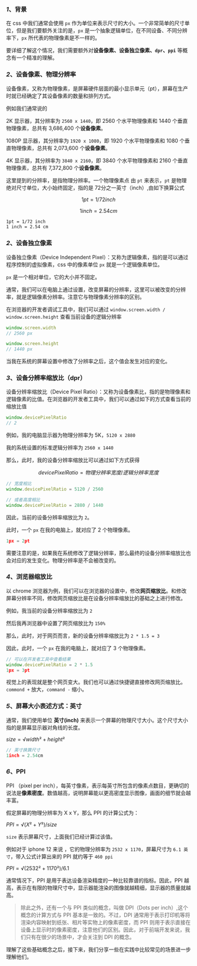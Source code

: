 
### *1*、背景

在 css 中我们通常会使用 `px` 作为单位来表示尺寸的大小。一个非常简单的尺寸单位，但是我们要额外关注的是，`px` 是一个抽象逻辑单位，在不同设备、不同分辨率下，`px` 所代表的物理像素是不一样的。

要详细了解这个情况，我们需要额外对**设备像素、设备独立像素、`dpr`、`ppi`** 等概念有一个精准的理解。

### *2*、设备像素、物理分辨率

设备像素，又称为物理像素，是屏幕硬件层面的最小显示单元（pt），屏幕在生产时就已经确定了其设备像素的数量和排列方式。

例如我们通常说的 

2K 显示器，其分辨率为 `2560 x 1440`，即 2560 个水平物理像素和 1440 个垂直物理像素，总共有 3,686,400 个**设备像素**。

1080P 显示器，其分辨率为 `1920 x 1080`，即 1920 个水平物理像素和 1080 个垂直物理像素，总共有 2,073,600 个**设备像素**。

4K 显示器，其分辨率为 `3840 x 2160`，即 3840 个水平物理像素和 2160 个垂直物理像素，总共有 7,372,800 个**设备像素**。

这里提到的分辨率，是指物理分辨率。一个物理像素点 由 `pt` 来表示，`pt` 是物理绝对尺寸单位，大小始终固定，指的是 72分之一英寸（inch）,由如下换算公式

$$1pt = 1/72 inch$$

$$1 inch = 2.54 cm$$

```bash
1pt = 1/72 inch
1 inch = 2.54 cm
```

### *2*、设备独立像素

设备独立像素（Device Independent Pixel）：又称为逻辑像素，指的是可以通过程序控制的虚拟像素，css 中的像素单位 `px` 就是一个逻辑像素单位。

`px` 是一个相对单位，它的大小并不固定。

通常，我们可以在电脑上通过设置，改变屏幕的分辨率，这里可以被改变的分辨率，就是逻辑像素分辨率。注意它与物理像素分辨率的区别。


在浏览器的开发者调试工具中，我们可以通过 `window.screen.width / window.screen.height` 查看当前设备的逻辑分辨率

```ts
window.screen.width
// 2560 px

window.screen.height
// 1440 px
```

当我在系统的屏幕设置中修改了分辨率之后，这个值会发生对应的变化。

### *3*、设备分辨率缩放比（dpr）

设备分辨率缩放比（Device Pixel Ratio）：又称为设备像素比，指的是物理像素和逻辑像素的比值。在浏览器的开发者工具中，我们可以通过如下的方式查看当前的缩放比值

```ts
window.devicePixelRatio
// 2
```

例如，我的电脑显示器为物理分辨率为 5K，`5120 x 2880`

我的系统设置的标准逻辑分辨率为 `2560 x 1440`

那么，此时，我的设备分辨率缩放比可以通过如下方式获得

$$devicePixelRatio = 物理分辨率宽度 / 逻辑分辨率宽度$$

```ts
// 宽度相比
window.devicePixelRatio = 5120 / 2560

// 或者高度相比
window.devicePixelRatio = 2880 / 1440
```

因此，当前的设备分辨率缩放比为 `2`。

此时，一个 `px` 在我的电脑上，就对应了 2 个物理像素。

```ts
1px = 2pt
```

需要注意的是，如果我在系统修改了逻辑分辨率，那么最终的设备分辨率缩放比也会对应的发生变化。物理分辨率是不会被改变的。


### *4*、浏览器缩放比

以 chrome 浏览器为例，我们可以在浏览器的设置中，修改**网页缩放比**。和修改屏幕分辨率不同，修改网页缩放比是在设备分辨率缩放比的基础之上进行修改。

例如，我当前的设备分辨率缩放比为 `2`

然后我再浏览器中设置了网页缩放比为 `150%`

那么，此时，对于网页而言，新的设备分辨率缩放比为 `2 * 1.5 = 3`

因此，此时，一个 `px` 在我的电脑上，就对应了 3 个物理像素。

```ts
// 可以在开发者工具中查看结果
window.devicePixelRatio = 2 * 1.5
1px = 3pt
```

视觉上的表现就是整个网页变大。我们也可以通过快捷键直接修改网页缩放比。`commond +` 放大，`command -` 缩小。


### *5*、屏幕大小表述方式：英寸

<Demo01 />

通常，我们使用单位 **英寸(inch)** 来表示一个屏幕的物理尺寸大小。这个尺寸大小指的是屏幕显示器对角线的长度。

$size = √width² + height²$

```ts
// 英寸换算尺寸
1inch = 2.54cm
```

### *6*、PPI

PPI （pixel per inch），每英寸像素，表示每英寸所包含的像素点数目，更确切的说法是**像素密度**。数值越高，说明屏幕能以更高密度显示图像，画面的细节就会越丰富。

假定屏幕的物理分辨率为 X x Y，那么 PPI 的计算公式为：

$PPI = √(X² + Y²) / size$

`size` 表示屏幕尺寸，上面我们已经计算过该值。

例如对于 iphone 12 来说 ，它的物理分辨率为 `2532 x 1170`，屏幕尺寸为 `6.1 英寸`，带入公式计算出来的 PPI 就约等于 `460 ppi`

$PPI = √(2532² + 1170²) / 6.1$

通常情况下，PPI 是用于表达设备渲染精度的一种比较靠谱的指标。因此，PPI 越高，表示在有限的物理尺寸中，显示器能渲染的图像就越精细，显示器的质量就越高。

> 除此之外，还有一个与 PPI 类似的概念，叫做 DPI（Dots per inch）,这个概念的计算方式与 PPI 基本是一致的。不过，DPI 通常用于表示打印机等将渲染内容映射到纸张、相片等实物上的像素密度，而 PPI 则用于表示直接在设备上显示时的像素密度，注意他们的区别。因此，对于前端开发来说，我们只有在很少的场景中，才会关注到 DPI 的概念。


理解了这些基础概念之后，接下来，我们分享一些在实践中比较常见的场景进一步理解他们。